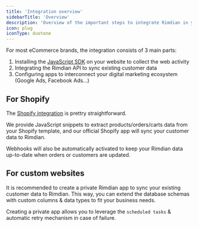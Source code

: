 ```yaml
---
title: 'Integration overview'
sidebarTitle: 'Overview'
description: 'Overview of the important steps to integrate Rimdian in your digital marketing ecosystem'
icon: plug
iconType: duotone
---
```


For most eCommerce brands, the integration consists of 3 main parts:

1. Installing the [JavaScript SDK](/integration/javascript-sdk) on your website to collect the web activity
2. Integrating the Rimdian API to sync existing customer data
3. Configuring apps to interconnect your digital marketing ecosystem (Google Ads, Facebook Ads...)

## For Shopify

The [Shopify integration](/integration/shopify) is prettry straightforward.

We provide JavaScript snippets to extract products/orders/carts data from your Shopify template, and our official Shopify app will sync your customer data to Rimdian.

Webhooks will also be automatically activated to keep your Rimdian data up-to-date when orders or customers are updated.

## For custom websites

It is recommended to create a private Rimdian app to sync your existing customer data to Rimdian. This way, you can extend the database schemas with custom columns & data types to fit your business needs.

<Tip>Creating a private app allows you to leverage the `scheduled tasks` & automatic retry mechanism in case of failure.</Tip>